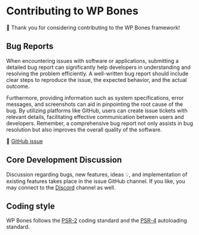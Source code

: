 
# Contributing to WP Bones

👏 Thank you for considering contributing to the WP Bones framework!

## Bug Reports

When encountering issues with software or applications, submitting a detailed bug report can significantly help developers in understanding and resolving the problem efficiently. A well-written bug report should include clear steps to reproduce the issue, the expected behavior, and the actual outcome. 

Furthermore, providing information such as system specifications, error messages, and screenshots can aid in pinpointing the root cause of the bug. By utilizing platforms like GitHub, users can create issue tickets with relevant details, facilitating effective communication between users and developers. Remember, a comprehensive bug report not only assists in bug resolution but also improves the overall quality of the software.

🐛 [GitHub issue](https://github.com/wpbones/WPBones/issues)

## Core Development Discussion

Discussion regarding bugs, new features, ideas 💡, and implementation of existing features takes place in the issue GitHub channel. If you like, you may connect to the [Discord](https://discord.gg/dCP5NajK) channel as well.

## Coding style

WP Bones follows the [PSR-2](https://github.com/php-fig/fig-standards/blob/master/accepted/PSR-2-coding-style-guide.md) coding standard and the [PSR-4](https://github.com/php-fig/fig-standards/blob/master/accepted/PSR-4-autoloader.md) autoloading standard.
